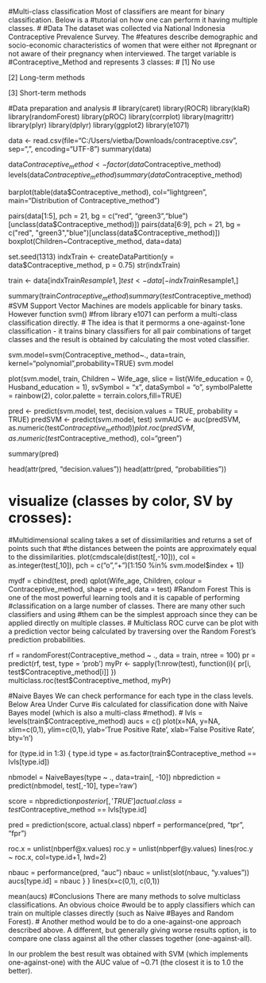 #Multi-class classification Most of classifiers are meant for binary classification. Below is a
#tutorial on how one can perform it having multiple classes.
#
#Data The dataset was collected via National Indonesia Contraceptive Prevalence Survey. The
#features describe demographic and socio-economic characteristics of women that were either not
#pregnant or not aware of their pregnancy when interviewed. The target variable is
#Contraceptive_Method and represents 3 classes:
#
[1] No use

[2] Long-term methods

[3] Short-term methods

#Data preparation and analysis
#
library(caret) library(ROCR) library(klaR) library(randomForest) library(pROC)
library(corrplot) library(magrittr) library(plyr) library(dplyr) library(ggplot2)
library(e1071)

data <- read.csv(file="C:/Users/vietba/Downloads/contraceptive.csv", sep=",", encoding="UTF-8")
summary(data)

data$Contraceptive_method <- factor(data$Contraceptive_method)
levels(data$Contraceptive_method) summary(data$Contraceptive_method)

barplot(table(data$Contraceptive_method), col="lightgreen", main="Distribution of
Contraceptive_method")

pairs(data[1:5], pch = 21, bg = c("red", "green3","blue")[unclass(data$Contraceptive_method)])
pairs(data[6:9], pch = 21, bg = c("red", "green3","blue")[unclass(data$Contraceptive_method)])
boxplot(Children~Contraceptive_method, data=data)

set.seed(1313) indxTrain <- createDataPartition(y = data$Contraceptive_method, p = 0.75)
str(indxTrain)

train <- data[indxTrain$Resample1,] test <- data[-indxTrain$Resample1,]

summary(train$Contraceptive_method) summary(test$Contraceptive_method)
#SVM Support Vector Machines are models applicable for binary tasks. However function svm()
#from library e1071 can perform a multi-class classification directly.
#
The idea is that it permorms a one-against-1one classification - it trains binary classifiers
for all pair combinations of target classes and the result is obtained by calculating the most
voted classifier.

svm.model=svm(Contraceptive_method~., data=train, kernel="polynomial",probability=TRUE)
svm.model

plot(svm.model, train, Children ~ Wife_age, slice = list(Wife_education = 0, Husband_education
= 1), svSymbol = "x", dataSymbol = "o", symbolPalette = rainbow(2), color.palette =
terrain.colors,fill=TRUE)

pred <- predict(svm.model, test, decision.values = TRUE, probability = TRUE) predSVM <-
predict(svm.model, test) svmAUC <- auc(predSVM, as.numeric(test$Contraceptive_method))
plot.roc(predSVM, as.numeric(test$Contraceptive_method), col="green")

summary(pred)

head(attr(pred, "decision.values")) head(attr(pred, "probabilities"))

# visualize (classes by color, SV by crosses):
#Multidimensional scaling takes a set of dissimilarities and returns a set of points such that
#the distances between the points are approximately equal to the dissimilarities.
plot(cmdscale(dist(test[,-10])), col = as.integer(test[,10]), pch = c("o","+")[1:150 %in%
svm.model$index + 1])


mydf = cbind(test, pred) qplot(Wife_age, Children, colour = Contraceptive_method, shape = pred,
data = test)
#Random Forest This is one of the most powerful learning tools and it is capable of performing
#classification on a large number of classes. There are many other such classifiers and using
#them can be the simplest approach since they can be applied directly on multiple classes.
#
Multiclass ROC curve can be plot with a prediction vector being calculated by traversing over
the Random Forest's prediction probabilities.

rf = randomForest(Contraceptive_method ~ ., data = train, ntree = 100) pr = predict(rf, test,
type = 'prob') myPr <- sapply(1:nrow(test), function(i){ pr[i, test$Contraceptive_method[i]]
})
multiclass.roc(test$Contraceptive_method, myPr)

#Naive Bayes We can check performance for each type in the class levels. Below Area Under Curve
#is calculated for classification done with Naive Bayes model (which is also a multi-class
#method).
#
lvls = levels(train$Contraceptive_method) aucs = c() plot(x=NA, y=NA, xlim=c(0,1), ylim=c(0,1),
ylab='True Positive Rate', xlab='False Positive Rate', bty='n')

for (type.id in 1:3) { type.id type = as.factor(train$Contraceptive_method == lvls[type.id])

  nbmodel = NaiveBayes(type ~ ., data=train[, -10]) nbprediction = predict(nbmodel, test[,-10],
  type='raw')

  score = nbprediction$posterior[, 'TRUE'] actual.class = test$Contraceptive_method ==
  lvls[type.id]

  pred = prediction(score, actual.class) nbperf = performance(pred, "tpr", "fpr")

  roc.x = unlist(nbperf@x.values) roc.y = unlist(nbperf@y.values) lines(roc.y ~ roc.x,
  col=type.id+1, lwd=2)

  nbauc = performance(pred, "auc") nbauc = unlist(slot(nbauc, "y.values")) aucs[type.id] = nbauc
}
}
lines(x=c(0,1), c(0,1))

mean(aucs)
#Conclusions There are many methods to solve multiclass classifications. An obvious choice
#would be to apply classifiers which can train on multiple classes directly (such as Naive
#Bayes and Random Forest).
#
Another method would be to do a one-against-one approach described above. A different, but
generally giving worse results option, is to compare one class against all the other classes
together (one-against-all).

In our problem the best result was obtained with SVM (which implements one-against-one) with
the AUC value of ~0.71 (the closest it is to 1.0 the better).